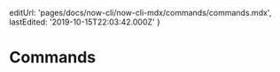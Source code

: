 

  editUrl: 'pages/docs/now-cli/now-cli-mdx/commands/commands.mdx',
  lastEdited: '2019-10-15T22:03:42.000Z'
}

# Commands

<Now />
<Dev />
<Login />
<Logout />
<Init />
<Secrets />
<Switch />
<Help />
<Inspect />
<List />
<Logs />
<Teams />
<Domains />
<DNS />
<Whoami />
<Remove />
<Certs />
